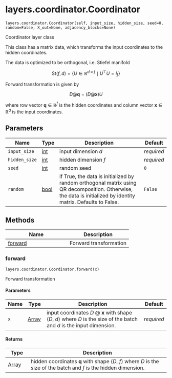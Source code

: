 # layers.coordinator.Coordinator { #pompon.layers.coordinator.Coordinator }

`layers.coordinator.Coordinator(self, input_size, hidden_size, seed=0, random=False, X_out=None, adjacency_blocks=None)`

Coordinator layer class

This class has a matrix data, which
transforms the input coordinates to the hidden coordinates.

The data is optimized to be orthogonal, i.e. Stiefel manifold

$$
   \mathrm{St}(f, d) =
   \{ U \in \mathbb{R}^{d \times f} \mid U^\top U = I_f \}
$$

Forward transformation is given by

$$
   D @ \boldsymbol{q} = \left(D @ \boldsymbol{x}\right) U
$$

where row vector $\boldsymbol{q} \in \mathbb{R}^f$
is the hidden coordinates
and column vector $\boldsymbol{x} \in \mathbb{R}^d$
is the input coordinates.

## Parameters

| Name          | Type           | Description                                                                                                                                                    | Default    |
|---------------|----------------|----------------------------------------------------------------------------------------------------------------------------------------------------------------|------------|
| `input_size`  | [int](`int`)   | input dimension $d$                                                                                                                                            | _required_ |
| `hidden_size` | [int](`int`)   | hidden dimension $f$                                                                                                                                           | _required_ |
| `seed`        | [int](`int`)   | random seed                                                                                                                                                    | `0`        |
| `random`      | [bool](`bool`) | if True, the data is initialized by random orthogonal matrix using QR decomposition. Otherwise, the data is initialized by identity matrix. Defaults to False. | `False`    |

## Methods

| Name | Description |
| --- | --- |
| [forward](#pompon.layers.coordinator.Coordinator.forward) | Forward transformation |

### forward { #pompon.layers.coordinator.Coordinator.forward }

`layers.coordinator.Coordinator.forward(x)`

Forward transformation

#### Parameters

| Name   | Type                 | Description                                                                                                                       | Default    |
|--------|----------------------|-----------------------------------------------------------------------------------------------------------------------------------|------------|
| `x`    | [Array](`jax.Array`) | input coordinates $D$ @ $\boldsymbol{x}$ with shape ($D$, $d$) where $D$ is the size of the batch and $d$ is the input dimension. | _required_ |

#### Returns

| Type                 | Description                                                                                                                   |
|----------------------|-------------------------------------------------------------------------------------------------------------------------------|
| [Array](`jax.Array`) | hidden coordinates $\boldsymbol{q}$ with shape ($D$, $f$) where $D$ is the size of the batch and $f$ is the hidden dimension. |